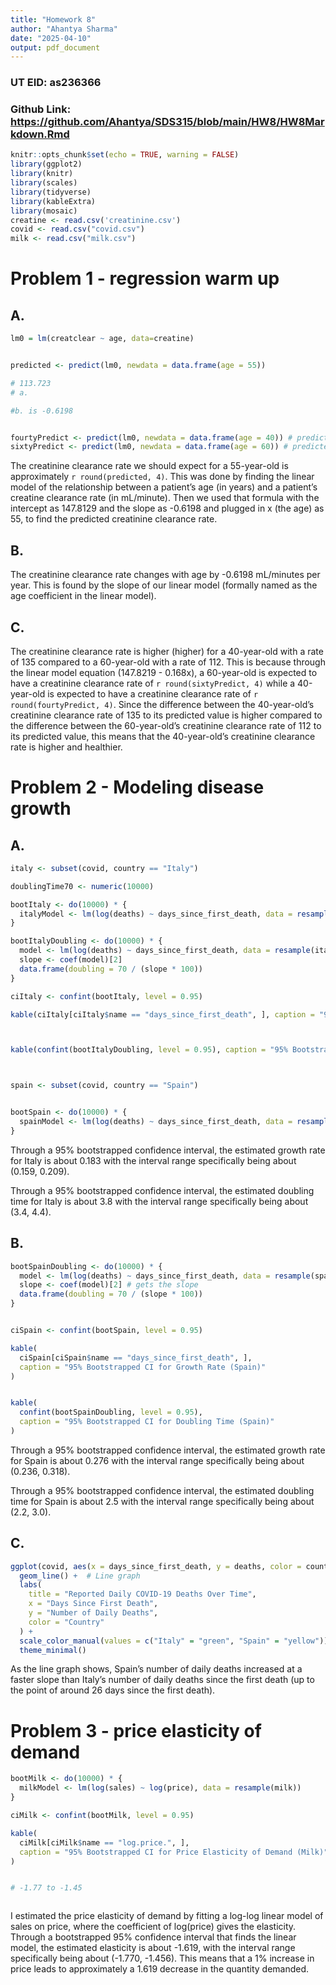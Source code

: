 ```yaml
---
title: "Homework 8"
author: "Ahantya Sharma"
date: "2025-04-10"
output: pdf_document
---
```


### UT EID: as236366

### Github Link: <https://github.com/Ahantya/SDS315/blob/main/HW8/HW8Markdown.Rmd>

```r
knitr::opts_chunk$set(echo = TRUE, warning = FALSE)
library(ggplot2)
library(knitr)
library(scales)
library(tidyverse)
library(kableExtra)
library(mosaic)
creatine <- read.csv('creatinine.csv')
covid <- read.csv("covid.csv")
milk <- read.csv("milk.csv")
```

# Problem 1 - regression warm up 

## A.

```r

lm0 = lm(creatclear ~ age, data=creatine)


predicted <- predict(lm0, newdata = data.frame(age = 55))

# 113.723
# a. 

#b. is -0.6198


fourtyPredict <- predict(lm0, newdata = data.frame(age = 40)) # predicted to be 123, but 140 HEALTHIER
sixtyPredict <- predict(lm0, newdata = data.frame(age = 60)) # predicted to be 110.62 but 112
```

The creatinine clearance rate we should expect for a 55-year-old is approximately `r round(predicted, 4)`. This was done by finding the linear model of the relationship between a patient's age (in years) and a patient's creatine clearance rate (in mL/minute). Then we used that formula with the intercept as 147.8129 and the slope as -0.6198 and plugged in x (the age) as 55, to find the predicted creatinine clearance rate.

## B. 

The creatinine clearance rate changes with age by -0.6198 mL/minutes per year. This is found by the slope of our linear model (formally named as the age coefficient in the linear model).

## C. 

The creatinine clearance rate is higher (higher) for a 40-year-old with a rate of 135 compared to a 60-year-old with a rate of 112. This is because through the linear model equation (147.8219 - 0.168x), a 60-year-old is expected to have a creatinine clearance rate of `r round(sixtyPredict, 4)` while a 40-year-old is expected to have a creatinine clearance rate of `r round(fourtyPredict, 4)`. Since the difference between the 40-year-old's creatinine clearance rate of 135 to its predicted value is higher compared to the difference between the 60-year-old's creatinine clearance rate of 112 to its predicted value, this means that the 40-year-old's creatinine clearance rate is higher and healthier. 

\newpage


# Problem 2 - Modeling disease growth

## A.

```r

italy <- subset(covid, country == "Italy")

doublingTime70 <- numeric(10000)

bootItaly <- do(10000) * {
  italyModel <- lm(log(deaths) ~ days_since_first_death, data = resample(italy))
}

bootItalyDoubling <- do(10000) * {
  model <- lm(log(deaths) ~ days_since_first_death, data = resample(italy))
  slope <- coef(model)[2]
  data.frame(doubling = 70 / (slope * 100))
}

ciItaly <- confint(bootItaly, level = 0.95)

kable(ciItaly[ciItaly$name == "days_since_first_death", ], caption = "95% Bootstrapped CI for Growth Rate (Italy)")



kable(confint(bootItalyDoubling, level = 0.95), caption = "95% Bootstrapped CI for Doubling Time (Italy)")



spain <- subset(covid, country == "Spain")


bootSpain <- do(10000) * {
  spainModel <- lm(log(deaths) ~ days_since_first_death, data = resample(spain))
}

```

Through a 95% bootstrapped confidence interval, the estimated growth rate for Italy is about 0.183 with the interval range specifically being about (0.159, 0.209). 

Through a 95% bootstrapped confidence interval, the estimated doubling time for Italy is about 3.8 with the interval range specifically being about (3.4, 4.4). 

## B. 

```r

bootSpainDoubling <- do(10000) * {
  model <- lm(log(deaths) ~ days_since_first_death, data = resample(spain))
  slope <- coef(model)[2] # gets the slope
  data.frame(doubling = 70 / (slope * 100))
}


ciSpain <- confint(bootSpain, level = 0.95)

kable(
  ciSpain[ciSpain$name == "days_since_first_death", ],
  caption = "95% Bootstrapped CI for Growth Rate (Spain)"
)


kable(
  confint(bootSpainDoubling, level = 0.95),
  caption = "95% Bootstrapped CI for Doubling Time (Spain)"
)
```

Through a 95% bootstrapped confidence interval, the estimated growth rate for Spain is about 0.276 with the interval range specifically being about (0.236, 0.318). 

Through a 95% bootstrapped confidence interval, the estimated doubling time for Spain is about 2.5 with the interval range specifically being about (2.2, 3.0). 

## C. 

```r

ggplot(covid, aes(x = days_since_first_death, y = deaths, color = country)) +
  geom_line() +  # Line graph
  labs(
    title = "Reported Daily COVID-19 Deaths Over Time",
    x = "Days Since First Death",
    y = "Number of Daily Deaths",
    color = "Country"
  ) +
  scale_color_manual(values = c("Italy" = "green", "Spain" = "yellow")) + 
  theme_minimal() 

```

As the line graph shows, Spain's number of daily deaths increased at a faster slope than Italy's number of daily deaths since the first death (up to the point of around 26 days since the first death). 

\newpage

# Problem 3 - price elasticity of demand 

```r


bootMilk <- do(10000) * {
  milkModel <- lm(log(sales) ~ log(price), data = resample(milk))
}

ciMilk <- confint(bootMilk, level = 0.95)

kable(
  ciMilk[ciMilk$name == "log.price.", ],
  caption = "95% Bootstrapped CI for Price Elasticity of Demand (Milk)"
)


# -1.77 to -1.45



```

I estimated the price elasticity of demand by fitting a log-log linear model of sales on price, where the coefficient of log(price) gives the elasticity. Through a bootstrapped 95% confidence interval that finds the linear model, the estimated elasticity is about -1.619, with the interval range specifically being about (-1.770, -1.456). This means that a 1% increase in price leads to approximately a 1.619 decrease in the quantity demanded. 


